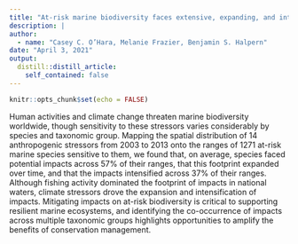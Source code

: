 ```yaml
---
title: "At-risk marine biodiversity faces extensive, expanding, and intensifying human impacts"
description: |
author:
  - name: "Casey C. O’Hara, Melanie Frazier, Benjamin S. Halpern"
date: "April 3, 2021"
output:
  distill::distill_article:
    self_contained: false
---
```



```r
knitr::opts_chunk$set(echo = FALSE)
```

Human activities and climate change threaten marine biodiversity worldwide, though sensitivity to these stressors varies considerably by species and taxonomic group. Mapping the spatial distribution of
14 anthropogenic stressors from 2003 to 2013 onto the ranges of 1271 at-risk marine species sensitive to them, we found that, on average, species faced potential impacts across 57% of their ranges, that this footprint expanded over time, and that the impacts intensified across 37% of their ranges. Although fishing activity dominated the footprint of impacts in national waters, climate stressors drove the expansion and intensification of impacts. Mitigating impacts on at-risk biodiversity is critical to supporting resilient marine ecosystems, and identifying the co-occurrence of impacts across multiple taxonomic groups highlights opportunities to amplify the benefits of conservation management.

